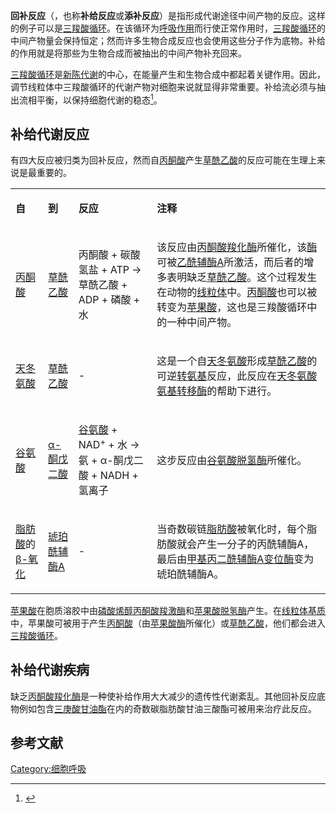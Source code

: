 '''回补反应'''（{{lang-en|Anaplerotic reactions}}，也称'''补给反应'''或'''添补反应'''）是指形成代谢途径中间产物的反应。这样的例子可以是[[三羧酸循环|三羧酸循环]]。在该循环为[[呼吸作用|呼吸作用]]而行使正常作用时，[[三羧酸循环|三羧酸循环]]的中间产物量会保持恒定；然而许多生物合成反应也会使用这些分子作为底物。补给的作用就是将那些为生物合成而被抽出的中间产物补充回来。

[[三羧酸循环|三羧酸循环]]是[[新陈代谢|新陈代谢]]的中心，在能量产生和生物合成中都起着关键作用。因此，调节线粒体中三羧酸循环的代谢产物对细胞来说就显得非常重要。补给流必须与抽出流相平衡，以保持细胞代谢的稳态<ref>{{cite journal |author=Owen O, Kalhan S, Hanson R |title=The key role of anaplerosis and cataplerosis for citric acid cycle function |journal=J. Biol. Chem. |volume=277 |issue=34 |pages=30409–12 |year=2002 |pmid=12087111 |url=http://www.jbc.org/cgi/content/full/277/34/30409 |doi=10.1074/jbc.R200006200 |access-date=2011-02-03 |archive-date=2008-11-06 |archive-url=https://web.archive.org/web/20081106004349/http://www.jbc.org/cgi/content/full/277/34/30409 |dead-url=no }}</ref>。

== 补给代谢反应 ==

有四大反应被归类为回补反应，然而自[[丙酮酸|丙酮酸]]产生[[草酰乙酸|草酰乙酸]]的反应可能在生理上来说是最重要的。

{| class="wikitable"
| '''自''' || '''到''' || '''反应''' || '''注释'''
 |- 
 | [[丙酮酸|丙酮酸]] || [[草酰乙酸|草酰乙酸]] || 丙酮酸 + 碳酸氢盐 + ATP <math>\longrightarrow</math> 草酰乙酸 + ADP + 磷酸 + 水 || 该反应由[[丙酮酸羧化酶|丙酮酸羧化酶]]所催化，该[[酶|酶]]可被[[乙酰辅酶A|乙酰辅酶A]]所激活，而后者的增多表明缺乏[[草酰乙酸|草酰乙酸]]。这个过程发生在动物的[[线粒体|线粒体]]中。[[丙酮酸|丙酮酸]]也可以被转变为[[苹果酸|苹果酸]]，这也是三羧酸循环中的一种中间产物。
 |- 
 | [[天冬氨酸|天冬氨酸]] || [[草酰乙酸|草酰乙酸]] || - || 这是一个自[[天冬氨酸|天冬氨酸]]形成[[草酰乙酸|草酰乙酸]]的可逆[[转氨基|转氨基]]反应，此反应在[[天冬氨酸氨基转移酶|天冬氨酸氨基转移酶]]的帮助下进行。
 |- 
 | [[谷氨酸|谷氨酸]] || [[α-酮戊二酸|α-酮戊二酸]]|| [[谷氨酸|谷氨酸]] + NAD<sup>+</sup> + 水 <math>\longrightarrow</math> 氨 + α-酮戊二酸 + NADH + 氢离子||这步反应由[[谷氨酸脱氢酶|谷氨酸脱氢酶]]所催化。
 |- 
 | [[脂肪酸|脂肪酸]]的[[β-氧化|β-氧化]] || [[琥珀酰辅酶A|琥珀酰辅酶A]] || - || 当奇数碳链[[脂肪酸|脂肪酸]]被氧化时，每个脂肪酸就会产生一分子的丙酰辅酶A，最后由[[甲基丙二酰辅酶A变位酶|甲基丙二酰辅酶A变位酶]]变为琥珀酰辅酶A。
|}

[[苹果酸|苹果酸]]在胞质溶胶中由[[磷酸烯醇丙酮酸羧激酶|磷酸烯醇丙酮酸羧激酶]]和[[苹果酸脱氢酶|苹果酸脱氢酶]]产生。在[[线粒体基质|线粒体基质]]中，苹果酸可被用于产生[[丙酮酸|丙酮酸]]（由[[苹果酸脱氢酶_(脱羧)|苹果酸酶]]所催化）或[[草酰乙酸|草酰乙酸]]，他们都会进入[[三羧酸循环|三羧酸循环]]。

==补给代谢疾病 ==

缺乏[[丙酮酸羧化酶|丙酮酸羧化酶]]是一种使补给作用大大减少的遗传性代谢紊乱。其他回补反应底物例如包含[[三庚酸甘油酯|三庚酸甘油酯]]在内的奇数碳脂肪酸甘油三酸酯可被用来治疗此反应。

==参考文献==
<references/>

{{三羧酸循环酶类}}

[[Category:细胞呼吸|Category:细胞呼吸]]